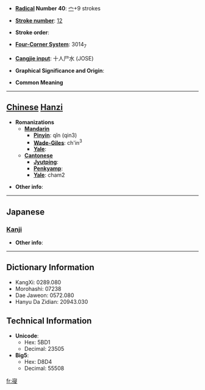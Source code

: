 * '''[[Wiktionary:Chinese radical index| Radical]] Number 40''': [[Wiktionary:Chinese radical index 宀|宀]]+9 strokes

* '''[[Wiktionary:Chinese total strokes index|Stroke number]]''': [[Wiktionary:Chinese total strokes index 12|12]]

* '''Stroke order''': 

* '''[[Wiktionary:Chinese four corner index|Four-Corner System]]''': 3014<sub>7</sub>

* '''[[Wiktionary:Chinese Cangjie index|Cangjie input]]''': 十人尸水 (JOSE)

* '''Graphical Significance and Origin''': 

* '''Common Meaning'''

----

== [[Chinese]] [[Hanzi]] ==

* '''Romanizations'''
** '''[[Mandarin]]'''
*** '''[[Pinyin]]''': qǐn (qin3)
*** '''[[Wade-Giles]]''': ch'in<sup>3</sup>
*** '''[[Yale]]''': 
** '''[[Cantonese]]'''
*** '''[[Jyutping]]''':
*** '''[[Penkyamp]]''': 
*** '''[[Yale]]''': cham2

* '''Other info''': 

----

==Japanese==
===[[Kanji]]===
{{kanji|on readings=[[しん]] (shin)
|kun readings=[[ふす]] (fusu), [[ねる]] (neru), [[おくざしき]] (okuzashiki)
}}

* '''Other info''':  

----

== Dictionary Information ==

* KangXi: 0289.080
* Morohashi: 07238
* Dae Jaweon: 0572.080
* Hanyu Da Zidian: 20943.030

== Technical Information ==

* '''Unicode''':
** Hex: 5BD1
** Decimal: 23505
* '''Big5''':
** Hex: D8D4
** Decimal: 55508

[[fr:寑]]
